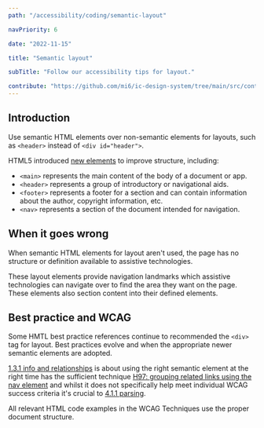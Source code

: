 ```yaml
---
path: "/accessibility/coding/semantic-layout"

navPriority: 6

date: "2022-11-15"

title: "Semantic layout"

subTitle: "Follow our accessibility tips for layout."

contribute: "https://github.com/mi6/ic-design-system/tree/main/src/content/structured/accessibility/coding/semantic-layout.mdx"
---
```


## Introduction

Use semantic HTML elements over non-semantic elements for layouts, such as `<header>` instead of `<div id="header">`.

HTML5 introduced [new elements](https://www.w3.org/TR/html5-diff/#new-elements) to improve structure, including:

- `<main>` represents the main content of the body of a document or app.
- `<header>` represents a group of introductory or navigational aids.
- `<footer>` represents a footer for a section and can contain information about the author, copyright information, etc.
- `<nav>` represents a section of the document intended for navigation.

## When it goes wrong

When semantic HTML elements for layout aren't used, the page has no structure or definition available to assistive technologies.

These layout elements provide navigation landmarks which assistive technologies can navigate over to find the area they want on the page. These elements also section content into their defined elements.

## Best practice and WCAG

Some HMTL best practice references continue to recommended the `<div>` tag for layout. Best practices evolve and when the appropriate newer semantic elements are adopted.

[1.3.1 info and relationships](https://www.w3.org/WAI/WCAG21/quickref/#info-and-relationships) is about using the right semantic element at the right time has the sufficient technique [H97: grouping related links using the nav element](https://www.w3.org/WAI/WCAG21/Techniques/html/H97.html) and whilst it does not specifically help meet individual WCAG success criteria it's crucial to [4.1.1 parsing](https://www.w3.org/WAI/WCAG21/quickref/#parsing).

All relevant HTML code examples in the WCAG Techniques use the proper document structure.
